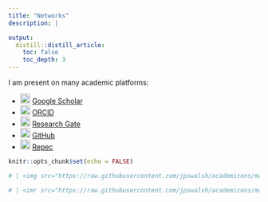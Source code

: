 ```yaml
---
title: "Networks"
description: |

output:
  distill::distill_article:
    toc: false
    toc_depth: 3
---
```



I am present on many academic platforms:

* | <img src="https://raw.githubusercontent.com/jpswalsh/academicons/master/svg/google-scholar.svg" width="20" height="20"> [Google Scholar](https://scholar.google.com/citations?user=TkRH7poAAAAJ&hl)
* | <img src="https://raw.githubusercontent.com/jpswalsh/academicons/master/svg/orcid.svg" width="20" height="20"> [ORCID](https://www.orcid.org/0000-0003-1301-2281)
* | <img src="https://raw.githubusercontent.com/jpswalsh/academicons/master/svg/researchgate.svg" width="20" height="20"> [Research Gate](https://www.researchgate.net/profile/Arnaud-Natal)
* | <img src="https://raw.githubusercontent.com/FortAwesome/Font-Awesome/master/svgs/brands/github.svg" width="20" height="20"> [GitHub](https://www.github.com/arnaudnatal)
* | <img src="https://raw.githubusercontent.com/jpswalsh/academicons/master/svg/ideas-repec.svg" width="20" height="20"> [Repec](https://ideas.repec.org/f/pna744.html)



```r
knitr::opts_chunk$set(echo = FALSE)

# | <img src="https://raw.githubusercontent.com/jpswalsh/academicons/master/svg/openedition.svg" width="20" height="20"> [neemsis.hypotheses.org/team/arnaud-natal](https://www.neemsis.hypotheses.org/team/arnaud-natal) 

# | <imr src="https://raw.githubusercontent.com/jpswalsh/academicons/master/svg/hal.svg" width="20" height="20"> [Arnaud Natal]()


```

